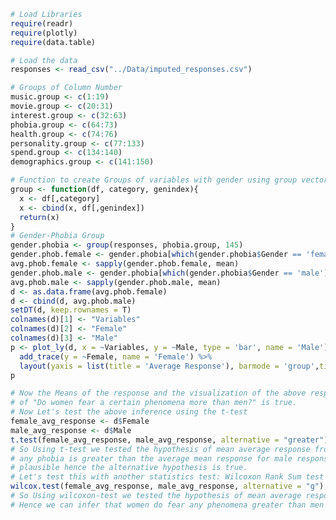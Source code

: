 ```r
# Load Libraries
require(readr)
require(plotly)
require(data.table)
```

```r
# Load the data
responses <- read_csv("../Data/imputed_responses.csv")
```


```r
# Groups of Column Number
music.group <- c(1:19)
movie.group <- c(20:31)
interest.group <- c(32:63)
phobia.group <- c(64:73)
health.group <- c(74:76)
personality.group <- c(77:133)
spend.group <- c(134:140)
demographics.group <- c(141:150)
```

```r
# Function to create Groups of variables with gender using group vector and gender index
group <- function(df, category, genindex){
  x <- df[,category]
  x <- cbind(x, df[,genindex])
  return(x)
}
# Gender-Phobia Group
gender.phobia <- group(responses, phobia.group, 145)
gender.phob.female <- gender.phobia[which(gender.phobia$Gender == 'female'),-11]
avg.phob.female <- sapply(gender.phob.female, mean)
gender.phob.male <- gender.phobia[which(gender.phobia$Gender == 'male'),-11]
avg.phob.male <- sapply(gender.phob.male, mean)
d <- as.data.frame(avg.phob.female)
d <- cbind(d, avg.phob.male)
setDT(d, keep.rownames = T)
colnames(d)[1] <- "Variables"
colnames(d)[2] <- "Female"
colnames(d)[3] <- "Male"
p <- plot_ly(d, x = ~Variables, y = ~Male, type = 'bar', name = 'Male') %>%
  add_trace(y = ~Female, name = 'Female') %>%
  layout(yaxis = list(title = 'Average Response'), barmode = 'group',title = "Men V/s Women Phobia Average Response")
p
```

```r
# Now the Means of the response and the visualization of the above responses shows that the hypothesis
# of "Do women fear a certain phenomena more than men?" is true.
# Now Let's test the above inference using the t-test
female_avg_response <- d$Female
male_avg_response <- d$Male
t.test(female_avg_response, male_avg_response, alternative = "greater")
# So Using t-test we tested the hypothesis of mean average response from female for any phobia having # a smaller mean average response from male for any phobia. Hence with a p-value of 0.003 being lesser # than 0.05 significant level indicates that the hypothesis of average mean response for female for
# any phobia is greater than the average mean response for male response for any phobia is not
# plausible hence the alternative hypothesis is true.
# Let's test this with another statistics test: Wilcoxon Rank Sum test
wilcox.test(female_avg_response, male_avg_response, alternative = "g")
# So Using wilcoxon-test we tested the hypothesis of mean average response from female for any phobia having a smaller mean average response from male for any phobia. Hence with a p-value of 0.005 being lesser than 0.05 significant level indicates that the hypothesis of average mean response for female for any phobia is greater than the average mean response for male response for any phobia is not plausible hence the alternative hypothesis is true.
# Hence we can infer that women do fear any phenomena greater than men .
```
